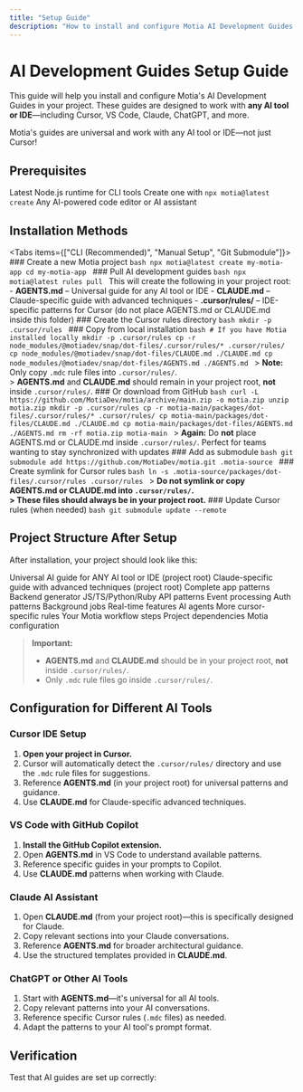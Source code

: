```yaml
---
title: "Setup Guide"
description: "How to install and configure Motia AI Development Guides in your project"
---
```



# AI Development Guides Setup Guide

This guide will help you install and configure Motia's AI Development Guides in your project. These guides are designed to work with **any AI tool or IDE**—including Cursor, VS Code, Claude, ChatGPT, and more.

<Callout type="info" title="Universal Compatibility">
  Motia's guides are universal and work with any AI tool or IDE—not just Cursor!
</Callout>

## Prerequisites

<Cards>
  <Card title="Node.js 18+" icon="⚡">
    Latest Node.js runtime for CLI tools
  </Card>
  <Card title="Motia Project" icon="🏗️">
    Create one with <code>npx motia@latest create</code>
  </Card>
  <Card title="AI Tool/IDE" icon="🤖">
    Any AI-powered code editor or AI assistant
  </Card>
</Cards>

## Installation Methods

<Tabs items={["CLI (Recommended)", "Manual Setup", "Git Submodule"]}>
  <Tab value="CLI (Recommended)">
    <Steps>
      <Step>
        ### Create a new Motia project
        ```bash
        npx motia@latest create my-motia-app
        cd my-motia-app
        ```
      </Step>
      <Step>
        ### Pull AI development guides
        ```bash
        npx motia@latest rules pull
        ```
        This will create the following in your project root:
        - **AGENTS.md** – Universal guide for any AI tool or IDE
        - **CLAUDE.md** – Claude-specific guide with advanced techniques
        - **.cursor/rules/** – IDE-specific patterns for Cursor (do not place AGENTS.md or CLAUDE.md inside this folder)
      </Step>
    </Steps>
  </Tab>
  <Tab value="Manual Setup">
    <Steps>
      <Step>
        ### Create the Cursor rules directory
        ```bash
        mkdir -p .cursor/rules
        ```
      </Step>
      <Step>
        ### Copy from local installation
        ```bash
        # If you have Motia installed locally
        mkdir -p .cursor/rules
        cp -r node_modules/@motiadev/snap/dot-files/.cursor/rules/* .cursor/rules/
        cp node_modules/@motiadev/snap/dot-files/CLAUDE.md ./CLAUDE.md
        cp node_modules/@motiadev/snap/dot-files/AGENTS.md ./AGENTS.md
        ```
        > **Note:** Only copy `.mdc` rule files into `.cursor/rules/`.  
        > **AGENTS.md** and **CLAUDE.md** should remain in your project root, **not** inside `.cursor/rules/`.
      </Step>
      <Step>
        ### Or download from GitHub
        ```bash
        curl -L https://github.com/MotiaDev/motia/archive/main.zip -o motia.zip
        unzip motia.zip
        mkdir -p .cursor/rules
        cp -r motia-main/packages/dot-files/.cursor/rules/* .cursor/rules/
        cp motia-main/packages/dot-files/CLAUDE.md ./CLAUDE.md
        cp motia-main/packages/dot-files/AGENTS.md ./AGENTS.md
        rm -rf motia.zip motia-main
        ```
        > **Again:** Do **not** place AGENTS.md or CLAUDE.md inside `.cursor/rules/`.
      </Step>
    </Steps>
  </Tab>
  <Tab value="Git Submodule">
    <Callout type="tip" title="For Teams">
      Perfect for teams wanting to stay synchronized with updates
    </Callout>
    <Steps>
      <Step>
        ### Add as submodule
        ```bash
        git submodule add https://github.com/MotiaDev/motia.git .motia-source
        ```
      </Step>
      <Step>
        ### Create symlink for Cursor rules
        ```bash
        ln -s .motia-source/packages/dot-files/.cursor/rules .cursor/rules
        ```
        > **Do not symlink or copy AGENTS.md or CLAUDE.md into `.cursor/rules/`.  
        > These files should always be in your project root.**
      </Step>
      <Step>
        ### Update Cursor rules (when needed)
        ```bash
        git submodule update --remote
        ```
      </Step>
    </Steps>
  </Tab>
</Tabs>

## Project Structure After Setup

After installation, your project should look like this:

<Files>
  <File name="AGENTS.md">Universal AI guide for ANY AI tool or IDE (project root)</File>
  <File name="CLAUDE.md">Claude-specific guide with advanced techniques (project root)</File>
  <Folder name=".cursor" defaultOpen>
    <Folder name="rules" defaultOpen>
      <File name="complete-application-patterns.mdc">Complete app patterns</File>
      <File name="complete-backend-generator.mdc">Backend generator</File>
      <File name="multi-language-workflows.mdc">JS/TS/Python/Ruby</File>
      <File name="api-steps.mdc">API patterns</File>
      <File name="event-steps.mdc">Event processing</File>
      <File name="authentication-patterns.mdc">Auth patterns</File>
      <File name="background-job-patterns.mdc">Background jobs</File>
      <File name="realtime-streaming.mdc">Real-time features</File>
      <File name="ai-agent-patterns.mdc">AI agents</File>
      <File name="...">More cursor-specific rules</File>
    </Folder>
  </Folder>
  <Folder name="steps">
    <File name="...">Your Motia workflow steps</File>
  </Folder>
  <File name="package.json">Project dependencies</File>
  <File name="config.yml">Motia configuration</File>
</Files>

> **Important:**  
> - **AGENTS.md** and **CLAUDE.md** should be in your project root, **not** inside `.cursor/rules/`.
> - Only `.mdc` rule files go inside `.cursor/rules/`.

## Configuration for Different AI Tools

### Cursor IDE Setup

1. **Open your project in Cursor.**
2. Cursor will automatically detect the `.cursor/rules/` directory and use the `.mdc` rule files for suggestions.
3. Reference **AGENTS.md** (in your project root) for universal patterns and guidance.
4. Use **CLAUDE.md** for Claude-specific advanced techniques.

### VS Code with GitHub Copilot

1. **Install the GitHub Copilot extension.**
2. Open **AGENTS.md** in VS Code to understand available patterns.
3. Reference specific guides in your prompts to Copilot.
4. Use **CLAUDE.md** patterns when working with Claude.

### Claude AI Assistant

1. Open **CLAUDE.md** (from your project root)—this is specifically designed for Claude.
2. Copy relevant sections into your Claude conversations.
3. Reference **AGENTS.md** for broader architectural guidance.
4. Use the structured templates provided in **CLAUDE.md**.

### ChatGPT or Other AI Tools

1. Start with **AGENTS.md**—it's universal for all AI tools.
2. Copy relevant patterns into your AI conversations.
3. Reference specific Cursor rules (`.mdc` files) as needed.
4. Adapt the patterns to your AI tool's prompt format.

## Verification

Test that AI guides are set up correctly:
